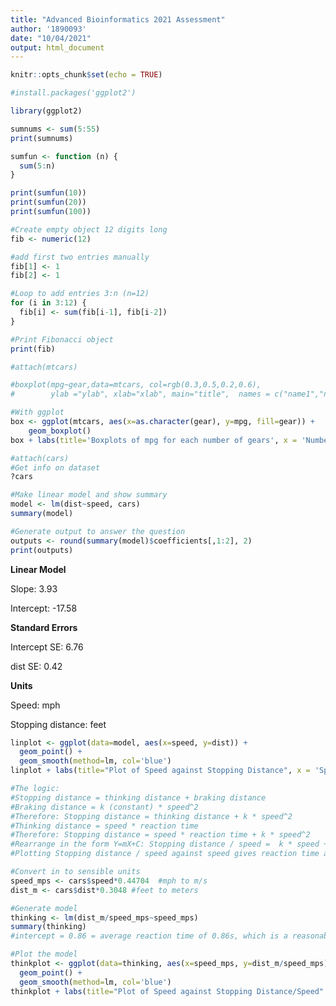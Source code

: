 ```yaml
---
title: "Advanced Bioinformatics 2021 Assessment"
author: '1890093'
date: "10/04/2021"
output: html_document
---
```


```r
knitr::opts_chunk$set(echo = TRUE)
```


```r
#install.packages('ggplot2')

library(ggplot2)
```



```r
sumnums <- sum(5:55)
print(sumnums)
```

```r

sumfun <- function (n) {
  sum(5:n)
}

print(sumfun(10))
print(sumfun(20))
print(sumfun(100))
```

```r
#Create empty object 12 digits long
fib <- numeric(12)

#add first two entries manually
fib[1] <- 1
fib[2] <- 1

#Loop to add entries 3:n (n=12)
for (i in 3:12) {
  fib[i] <- sum(fib[i-1], fib[i-2])
}

#Print Fibonacci object
print(fib)

```
```r
#attach(mtcars)

#boxplot(mpg~gear,data=mtcars, col=rgb(0.3,0.5,0.2,0.6),
#        ylab ="ylab", xlab="xlab", main="title",  names = c("name1","n2","n3"))

#With ggplot
box <- ggplot(mtcars, aes(x=as.character(gear), y=mpg, fill=gear)) +
    geom_boxplot()
box + labs(title='Boxplots of mpg for each number of gears', x = 'Number of Gears', y = 'Miles per Gallon')
```

```r
#attach(cars)
#Get info on dataset
?cars

#Make linear model and show summary
model <- lm(dist~speed, cars)
summary(model)

#Generate output to answer the question
outputs <- round(summary(model)$coefficients[,1:2], 2)
print(outputs)
```

**Linear Model**

Slope: 3.93

Intercept: -17.58

**Standard Errors**

Intercept SE: 6.76

dist SE: 0.42

**Units**

Speed: mph

Stopping distance: feet

```r

linplot <- ggplot(data=model, aes(x=speed, y=dist)) +
  geom_point() +
  geom_smooth(method=lm, col='blue')
linplot + labs(title="Plot of Speed against Stopping Distance", x = 'Speed (mph)', y = 'Distance (feet)')
```

```r

#The logic:
#Stopping distance = thinking distance + braking distance
#Braking distance = k (constant) * speed^2
#Therefore: Stopping distance = thinking distance + k * speed^2
#Thinking distance = speed * reaction time
#Therefore: Stopping distance = speed * reaction time + k * speed^2
#Rearrange in the form Y=mX+C: Stopping distance / speed =  k * speed + reaction time
#Plotting Stopping distance / speed against speed gives reaction time as the intercept.

#Convert in to sensible units
speed_mps <- cars$speed*0.44704  #mph to m/s
dist_m <- cars$dist*0.3048 #feet to meters

#Generate model
thinking <- lm(dist_m/speed_mps~speed_mps)
summary(thinking)
#intercept = 0.86 = average reaction time of 0.86s, which is a reasonable figure.

#Plot the model
thinkplot <- ggplot(data=thinking, aes(x=speed_mps, y=dist_m/speed_mps)) +
  geom_point() +
  geom_smooth(method=lm, col='blue')
thinkplot + labs(title="Plot of Speed against Stopping Distance/Speed" , x = 'Speed (m/s)', y = 'Distance/Speed (Seconds)')

```

